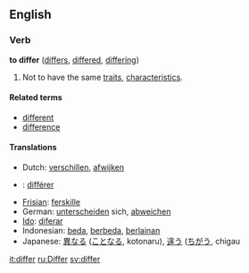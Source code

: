 ==English==
=== Verb ===
'''to differ''' ([[differs]], [[differed]], [[differing]])

# Not to have the same [[traits]], [[characteristic|characteristics]].

====Related terms====
*[[different]]
*[[difference]]

==== Translations ====
*Dutch: [[verschillen]], [[afwijken]]
*{{Fr}}: [[différer]]
*[[Frisian]]: [[ferskille]]
*German: [[unterscheiden]] sich, [[abweichen]]
*[[Ido]]: [[diferar]]
*Indonesian: [[beda]], [[beda|berbeda]], [[lain|berlainan]]
*Japanese: [[異なる]] ([[ことなる]], kotonaru), [[違う]] ([[ちがう]], chigau

[[it:differ]]
[[ru:Differ]]
[[sv:differ]]